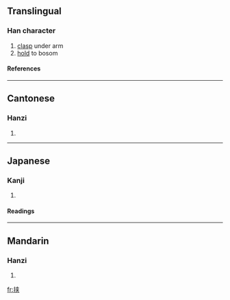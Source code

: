 {{see|挾}}

==Translingual==
===Han character===
{{Han char|rn=64|rad=手|as=06|sn=9|four=|canj=手大廿 (QKT)}}
# [[clasp]] under arm
# [[hold]] to bosom
====References====
{{Han ref|kx=0431.171|hdz=31868.090|uh=631F|ud=25375}}
----
==Cantonese==
===Hanzi===
{{yue-hanzi|jyut=|y=haap6, hip6}}
# {{defn|Cantonese}}
----
==Japanese==
===Kanji===
{{ja-kanji|grade=|rs=手06}}
# {{defn|Japanese}} 
====Readings====
{{ja-readings|on=[[きょう]] (kyō), [[しょう]] (shō)|kun=[[はさむ]] (hasamu)}}
----
==Mandarin==
===Hanzi===
{{cmn-hanzi|tra=挾|pin=[[xié]] (xie2)|wg=hsieh<sup>2</sup>}}
# {{defn|Mandarin}}

[[fr:挟]]